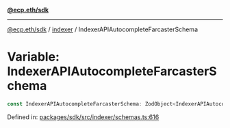 [**@ecp.eth/sdk**](../../index.mdx)

***

[@ecp.eth/sdk](/sdk-reference/index.mdx) / [indexer](/sdk-reference/indexer/index.mdx) / IndexerAPIAutocompleteFarcasterSchema

# Variable: IndexerAPIAutocompleteFarcasterSchema

```ts
const IndexerAPIAutocompleteFarcasterSchema: ZodObject<IndexerAPIAutocompleteFarcasterSchemaType>;
```

Defined in: [packages/sdk/src/indexer/schemas.ts:616](https://github.com/ecp-eth/comments-monorepo/blob/main/packages/sdk/src/indexer/schemas.ts#L616)
